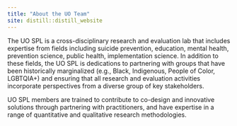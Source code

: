 ```yaml
---
title: "About the UO Team"
site: distill::distill_website
---
```


The UO SPL is a cross-disciplinary research and evaluation lab that includes expertise from fields including suicide prevention, education, mental health, prevention science, public health, implementation science. In addition to these fields, the UO SPL is dedications to partnering with groups that have been historically marginalized (e.g., Black, Indigenous, People of Color, LGBTQIA+) and ensuring that all research and evaluation activities incorporate perspectives from a diverse group of key stakeholders.

UO SPL members are trained to contribute to co-design and innovative solutions through partnering with practitioners, and have expertise in a range of quantitative and qualitative research methodologies.
